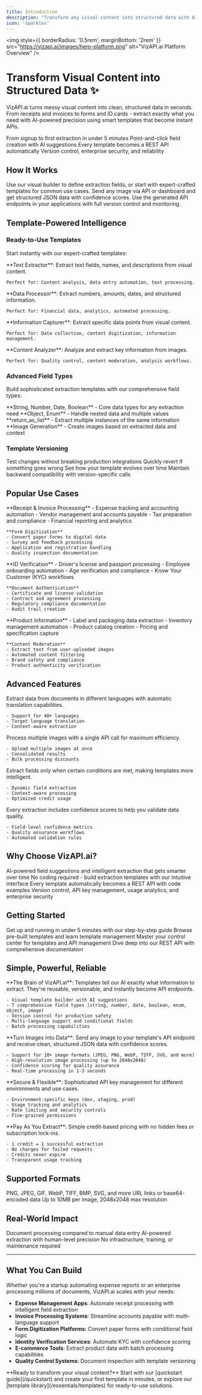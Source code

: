```yaml
---
title: Introduction
description: "Transform any visual content into structured data with AI-powered extraction templates"
icon: 'sparkles'
---
```


<img
  style={{ borderRadius: '0.5rem', marginBottom: '2rem' }}
  src="https://vizapi.ai/images/hero-platform.png"
  alt="VizAPI.ai Platform Overview"
/>

# Transform Visual Content into Structured Data ✨

VizAPI.ai turns messy visual content into clean, structured data in seconds. From receipts and invoices to forms and ID cards - extract exactly what you need with AI-powered precision using smart templates that become instant APIs.

<CardGroup cols={2}>
  <Card
    title="5-Minute Setup"
    icon="clock"
  >
    From signup to first extraction in under 5 minutes
  </Card>
  <Card
    title="Visual Template Builder"
    icon="magic-wand"
  >
    Point-and-click field creation with AI suggestions
  </Card>
  <Card
    title="Instant APIs"
    icon="bolt"
  >
    Every template becomes a REST API automatically
  </Card>
  <Card
    title="Production Ready"
    icon="shield-check"
  >
    Version control, enterprise security, and reliability
  </Card>
</CardGroup>

## How It Works

<Steps>
  <Step title="Create Smart Templates">
    Use our visual builder to define extraction fields, or start with expert-crafted templates for common use cases.
  </Step>
  <Step title="AI-Powered Extraction">
    Send any image via API or dashboard and get structured JSON data with confidence scores.
  </Step>
  <Step title="Integrate & Scale">
    Use the generated API endpoints in your applications with full version control and monitoring.
  </Step>
</Steps>

## Template-Powered Intelligence

### Ready-to-Use Templates

Start instantly with our expert-crafted templates:

<Tabs>
  <Tab title="Text Extraction">
    **Text Extractor**: Extract text fields, names, and descriptions from visual content.
    
    Perfect for: Content analysis, data entry automation, text processing.
  </Tab>
  <Tab title="Data Processing">
    **Data Processor**: Extract numbers, amounts, dates, and structured information.
    
    Perfect for: Financial data, analytics, automated processing.
  </Tab>
  <Tab title="Information Capture">
    **Information Capturer**: Extract specific data points from visual content.
    
    Perfect for: Data collection, content digitization, information management.
  </Tab>
  <Tab title="Content Analysis">
    **Content Analyzer**: Analyze and extract key information from images.
    
    Perfect for: Quality control, content moderation, analysis workflows.
  </Tab>
</Tabs>

### Advanced Field Types

Build sophisticated extraction templates with our comprehensive field types:

<CardGroup cols={2}>
  <Card
    title="Basic Fields"
    icon="text"
  >
    **String, Number, Date, Boolean** - Core data types for any extraction need
  </Card>
  <Card
    title="Complex Fields"
    icon="layers"
  >
    **Object, Enum** - Handle nested data and multiple values
  </Card>
  <Card
    title="Smart Lists"
    icon="list"
  >
    **return_as_list** - Extract multiple instances of the same information
  </Card>
  <Card
    title="AI Images"
    icon="image"
  >
    **Image Generation** - Create images based on extracted data and context
  </Card>
</CardGroup>

### Template Versioning

<CardGroup cols={2}>
  <Card
    title="Safe Testing"
    icon="shield-check"
  >
    Test changes without breaking production integrations
  </Card>
  <Card
    title="Easy Rollback"
    icon="rotate-left"
  >
    Quickly revert if something goes wrong
  </Card>
  <Card
    title="Track Changes"
    icon="timeline"
  >
    See how your template evolves over time
  </Card>
  <Card
    title="API Compatibility"
    icon="link"
  >
    Maintain backward compatibility with version-specific calls
  </Card>
</CardGroup>

## Popular Use Cases

<Tabs>
  <Tab title="Business Documents">
    **Receipt & Invoice Processing**
    - Expense tracking and accounting automation
    - Vendor management and accounts payable
    - Tax preparation and compliance
    - Financial reporting and analytics
    
    **Form Digitization**
    - Convert paper forms to digital data
    - Survey and feedback processing
    - Application and registration handling
    - Quality inspection documentation
  </Tab>
  <Tab title="Identity & Compliance">
    **ID Verification**
    - Driver's license and passport processing
    - Employee onboarding automation
    - Age verification and compliance
    - Know Your Customer (KYC) workflows
    
    **Document Authentication**
    - Certificate and license validation
    - Contract and agreement processing
    - Regulatory compliance documentation
    - Audit trail creation
  </Tab>
  <Tab title="E-commerce & Retail">
    **Product Information**
    - Label and packaging data extraction
    - Inventory management automation
    - Product catalog creation
    - Pricing and specification capture
    
    **Content Moderation**
    - Extract text from user-uploaded images
    - Automated content filtering
    - Brand safety and compliance
    - Product authenticity verification
  </Tab>
</Tabs>

## Advanced Features

<AccordionGroup>
  <Accordion title="Multi-Language Support" icon="globe">
    Extract data from documents in different languages with automatic translation capabilities.
    
    - Support for 40+ languages
    - Target language translation
    - Context-aware extraction
  </Accordion>
  
  <Accordion title="Batch Processing" icon="layers">
    Process multiple images with a single API call for maximum efficiency.
    
    - Upload multiple images at once
    - Consolidated results
    - Bulk processing discounts
  </Accordion>
  
  <Accordion title="Conditional Fields" icon="branch">
    Extract fields only when certain conditions are met, making templates more intelligent.
    
    - Dynamic field extraction
    - Context-aware processing
    - Optimized credit usage
  </Accordion>
  
  <Accordion title="Confidence Scoring" icon="gauge">
    Every extraction includes confidence scores to help you validate data quality.
    
    - Field-level confidence metrics
    - Quality assurance workflows
    - Automated validation rules
  </Accordion>
</AccordionGroup>

## Why Choose VizAPI.ai?

<CardGroup cols={2}>
  <Card
    title="Smart Templates"
    icon="brain"
    color="#10b981"
  >
    AI-powered field suggestions and intelligent extraction that gets smarter over time
  </Card>
  <Card
    title="Visual Builder"
    icon="palette"
    color="#3b82f6"
  >
    No coding required - build extraction templates with our intuitive interface
  </Card>
  <Card
    title="Instant APIs"
    icon="zap"
    color="#f59e0b"
  >
    Every template automatically becomes a REST API with code examples
  </Card>
  <Card
    title="Enterprise Ready"
    icon="building"
    color="#8b5cf6"
  >
    Version control, API key management, usage analytics, and enterprise security
  </Card>
</CardGroup>

## Getting Started

<CardGroup cols={2}>
  <Card
    title="Quick Start Guide"
    icon="rocket"
    href="/quickstart"
  >
    Get up and running in under 5 minutes with our step-by-step guide
  </Card>
  <Card
    title="Template Library"
    icon="library"
    href="/essentials/templates"
  >
    Browse pre-built templates and learn template management
  </Card>
  <Card
    title="Dashboard Tour"
    icon="gauge"
    href="/essentials/dashboard"
  >
    Master your control center for templates and API management
  </Card>
  <Card
    title="API Reference"
    icon="code"
    href="/api-reference/introduction"
  >
    Dive deep into our REST API with comprehensive documentation
  </Card>
</CardGroup>

## Simple, Powerful, Reliable

<AccordionGroup>
  <Accordion title="Templates" icon="wand-magic-sparkles">
    **The Brain of VizAPI.ai**: Templates tell our AI exactly what information to extract. They're reusable, versionable, and instantly become API endpoints.
    
    - Visual template builder with AI suggestions
    - 7 comprehensive field types (string, number, date, boolean, enum, object, image)
    - Version control for production safety
    - Multi-language support and conditional fields
    - Batch processing capabilities
  </Accordion>
  
  <Accordion title="Extractions" icon="download">
    **Turn Images into Data**: Send any image to your template's API endpoint and receive clean, structured JSON data with confidence scores.
    
    - Support for 10+ image formats (JPEG, PNG, WebP, TIFF, SVG, and more)
    - High-resolution image processing (up to 2048x2048)
    - Confidence scoring for quality assurance
    - Real-time processing in 1-3 seconds
  </Accordion>
  
  <Accordion title="API Keys" icon="key">
    **Secure & Flexible**: Sophisticated API key management for different environments and use cases.
    
    - Environment-specific keys (dev, staging, prod)
    - Usage tracking and analytics
    - Rate limiting and security controls
    - Fine-grained permissions
  </Accordion>
  
  <Accordion title="Credits" icon="coins">
    **Pay As You Extract**: Simple credit-based pricing with no hidden fees or subscription lock-ins.
    
    - 1 credit = 1 successful extraction
    - No charges for failed requests
    - Credits never expire
    - Transparent usage tracking
  </Accordion>
</AccordionGroup>

## Supported Formats

<CardGroup cols={3}>
  <Card
    title="Image Formats"
    icon="image"
  >
    PNG, JPEG, GIF, WebP, TIFF, BMP, SVG, and more
  </Card>
  <Card
    title="Input Methods"
    icon="upload"
  >
    URL links or base64-encoded data
  </Card>
  <Card
    title="File Limits"
    icon="file"
  >
    Up to 10MB per image, 2048x2048 max resolution
  </Card>
</CardGroup>

## Real-World Impact

<CardGroup cols={3}>
  <Card
    title="10x Faster"
    icon="gauge-high"
  >
    Document processing compared to manual data entry
  </Card>
  <Card
    title="99.5% Accuracy"
    icon="bullseye"
  >
    AI-powered extraction with human-level precision
  </Card>
  <Card
    title="Zero Setup"
    icon="magic-wand"
  >
    No infrastructure, training, or maintenance required
  </Card>
</CardGroup>

---

## What You Can Build

Whether you're a startup automating expense reports or an enterprise processing millions of documents, VizAPI.ai scales with your needs:

- **Expense Management Apps**: Automate receipt processing with intelligent field extraction
- **Invoice Processing Systems**: Streamline accounts payable with multi-language support  
- **Form Digitization Platforms**: Convert paper forms with conditional field logic
- **Identity Verification Services**: Automate KYC with confidence scoring
- **E-commerce Tools**: Extract product data with batch processing capabilities
- **Quality Control Systems**: Document inspection with template versioning

<Note>
**Ready to transform your visual content?** Start with our [quickstart guide](/quickstart) and create your first template in minutes, or explore our [template library](/essentials/templates) for ready-to-use solutions.
</Note>

